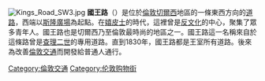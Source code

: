 {{noteTA
|T=國王路
|1=國王路
}}
[[File:Kings_Road_SW3.jpg|thumb]]
'''國王路'''（{{lang-en|Kings Road}}）是位於[[倫敦|倫敦]][[切爾西_(倫敦)|切爾西]]地區的一條東西方向的[[道路|道路]]，西端以[[斯隆廣場|斯隆廣場]]為起點。在[[嬉皮士|嬉皮士]]的時代，這裡曾是[[反文化|反文化]]的中心，聚集了眾多青年人。國王路也是切爾西乃至倫敦最時尚的地區之一。國王路這一名稱來自於這條路曾是[[查理二世_(英格蘭)|查理二世]]的專用道路。直到1830年，國王路都是王室所有道路。後來為改善[[倫敦交通|倫敦交通]]而開發給普通人通行。
{{倫敦地標}}
[[Category:倫敦交通|Category:倫敦交通]]
[[Category:伦敦购物街|Category:伦敦购物街]]